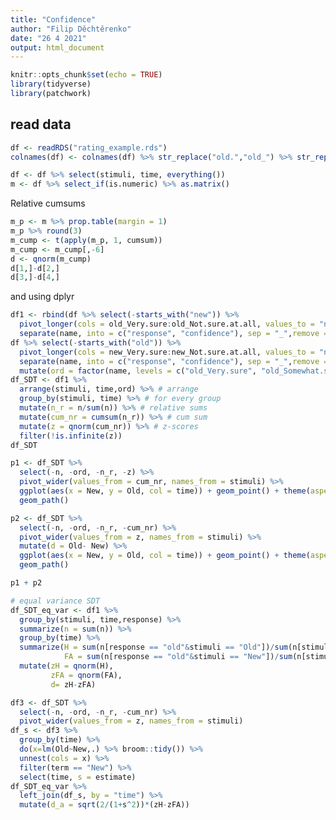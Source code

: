 ```yaml
---
title: "Confidence"
author: "Filip Děchtěrenko"
date: "26 4 2021"
output: html_document
---
```


```r
knitr::opts_chunk$set(echo = TRUE)
library(tidyverse)
library(patchwork)
```

## read data

```r
df <- readRDS("rating_example.rds")
colnames(df) <- colnames(df) %>% str_replace("old.","old_") %>% str_replace("new.","new_")

df <- df %>% select(stimuli, time, everything())
m <- df %>% select_if(is.numeric) %>% as.matrix()


```

Relative cumsums

```r
m_p <- m %>% prop.table(margin = 1)
m_p %>% round(3)
m_cump <- t(apply(m_p, 1, cumsum))
m_cump <- m_cump[,-6]
d <- qnorm(m_cump)
d[1,]-d[2,]
d[3,]-d[4,]
```

and using dplyr

```r
df1 <- rbind(df %>% select(-starts_with("new")) %>% 
  pivot_longer(cols = old_Very.sure:old_Not.sure.at.all, values_to = "n") %>% 
  separate(name, into = c("response", "confidence"), sep = "_",remove = F),
df %>% select(-starts_with("old")) %>% 
  pivot_longer(cols = new_Very.sure:new_Not.sure.at.all, values_to = "n") %>% 
  separate(name, into = c("response", "confidence"), sep = "_",remove = F)) %>% 
  mutate(ord = factor(name, levels = c("old_Very.sure", "old_Somewhat.sure", "old_Not.sure.at.all", "new_Not.sure.at.all", "new_Somewhat.sure", "new_Very.sure"))) %>% select(-name)
df_SDT <- df1 %>% 
  arrange(stimuli, time,ord) %>% # arrange
  group_by(stimuli, time) %>% # for every group
  mutate(n_r = n/sum(n)) %>% # relative sums
  mutate(cum_nr = cumsum(n_r)) %>% # cum sum
  mutate(z = qnorm(cum_nr)) %>% # z-scores
  filter(!is.infinite(z))
df_SDT  

p1 <- df_SDT %>% 
  select(-n, -ord, -n_r, -z) %>% 
  pivot_wider(values_from = cum_nr, names_from = stimuli) %>% 
  ggplot(aes(x = New, y = Old, col = time)) + geom_point() + theme(aspect.ratio = 1) + 
  geom_path()

p2 <- df_SDT %>% 
  select(-n, -ord, -n_r, -cum_nr) %>% 
  pivot_wider(values_from = z, names_from = stimuli) %>% 
  mutate(d = Old- New) %>% 
  ggplot(aes(x = New, y = Old, col = time)) + geom_point() + theme(aspect.ratio = 1) + 
  geom_path()
```

```r
p1 + p2
```

```r
# equal variance SDT
df_SDT_eq_var <- df1 %>% 
  group_by(stimuli, time,response) %>% 
  summarize(n = sum(n)) %>% 
  group_by(time) %>% 
  summarize(H = sum(n[response == "old"&stimuli == "Old"])/sum(n[stimuli=="Old"]),
            FA = sum(n[response == "old"&stimuli == "New"])/sum(n[stimuli=="Old"])) %>% 
  mutate(zH = qnorm(H),
         zFA = qnorm(FA),
         d= zH-zFA)

df3 <- df_SDT %>% 
  select(-n, -ord, -n_r, -cum_nr) %>% 
  pivot_wider(values_from = z, names_from = stimuli) 
df_s <- df3 %>% 
  group_by(time) %>% 
  do(x=lm(Old~New,.) %>% broom::tidy()) %>% 
  unnest(cols = x) %>% 
  filter(term == "New") %>% 
  select(time, s = estimate)
df_SDT_eq_var %>% 
  left_join(df_s, by = "time") %>% 
  mutate(d_a = sqrt(2/(1+s^2))*(zH-zFA))
```